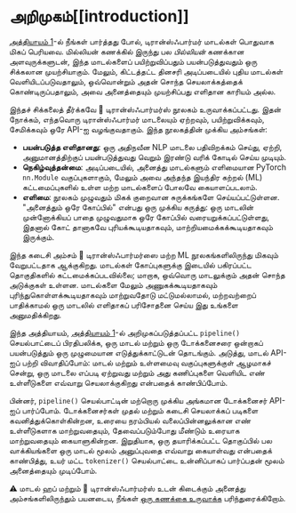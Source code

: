 # அறிமுகம்[[introduction]]

<CourseFloatingBanner
    chapter={2}
    classNames="absolute z-10 right-0 top-0"
/>

[அத்தியாயம் 1](/course/chapter1)-ல் நீங்கள் பார்த்தது போல், டிரான்ஸ்ஃபார்மர் மாடல்கள் பொதுவாக மிகப் பெரியவை. மில்லியன் கணக்கில் இருந்து பல *பில்லியன்* கணக்கான அளவுருக்களுடன், இந்த மாடல்களைப் பயிற்றுவிப்பதும் பயன்படுத்துவதும் ஒரு சிக்கலான முயற்சியாகும். மேலும், கிட்டத்தட்ட தினசரி அடிப்படையில் புதிய மாடல்கள் வெளியிடப்படுவதாலும், ஒவ்வொன்றும் அதன் சொந்த செயலாக்கத்தைக் கொண்டிருப்பதாலும், அவை அனைத்தையும் முயற்சிப்பது எளிதான காரியம் அல்ல.

இந்தச் சிக்கலைத் தீர்க்கவே 🤗 டிரான்ஸ்ஃபார்மர்ஸ் நூலகம் உருவாக்கப்பட்டது. இதன் நோக்கம், எந்தவொரு டிரான்ஸ்ஃபார்மர் மாடலையும் ஏற்றவும், பயிற்றுவிக்கவும், சேமிக்கவும் ஒரே API-ஐ வழங்குவதாகும். இந்த நூலகத்தின் முக்கிய அம்சங்கள்:

- **பயன்படுத்த எளிதானது**: ஒரு அதிநவீன NLP மாடலை பதிவிறக்கம் செய்து, ஏற்றி, அனுமானத்திற்குப் பயன்படுத்துவது வெறும் இரண்டு வரிக் கோடில் செய்ய முடியும்.
- **நெகிழ்வுத்தன்மை**: அடிப்படையில், அனைத்து மாடல்களும் எளிமையான PyTorch `nn.Module` வகுப்புகளாகும், மேலும் அவை அந்தந்த இயந்திர கற்றல் (ML) கட்டமைப்புகளில் உள்ள மற்ற மாடல்களைப் போலவே கையாளப்படலாம்.
- **எளிமை**: நூலகம் முழுவதும் மிகக் குறைவான சுருக்கங்களே செய்யப்பட்டுள்ளன. "அனைத்தும் ஒரே கோப்பில்" என்பது ஒரு முக்கிய கருத்து: ஒரு மாடலின் முன்னோக்கியப் பாதை முழுவதுமாக ஒரே கோப்பில் வரையறுக்கப்பட்டுள்ளது, இதனால் கோட் தானாகவே புரியக்கூடியதாகவும், மாற்றியமைக்கக்கூடியதாகவும் இருக்கும்.

இந்த கடைசி அம்சம் 🤗 டிரான்ஸ்ஃபார்மர்ஸை மற்ற ML நூலகங்களிலிருந்து மிகவும் வேறுபட்டதாக ஆக்குகிறது. மாடல்கள் கோப்புகளுக்கு இடையில் பகிரப்பட்ட தொகுதிகளில் கட்டமைக்கப்படவில்லை; மாறாக, ஒவ்வொரு மாடலுக்கும் அதன் சொந்த அடுக்குகள் உள்ளன. மாடல்களை மேலும் அணுகக்கூடியதாகவும் புரிந்துகொள்ளக்கூடியதாகவும் மாற்றுவதோடு மட்டுமல்லாமல், மற்றவற்றைப் பாதிக்காமல் ஒரு மாடலில் எளிதாகப் பரிசோதனை செய்ய இது உங்களை அனுமதிக்கிறது.

இந்த அத்தியாயம், [அத்தியாயம் 1](/course/chapter1)-ல் அறிமுகப்படுத்தப்பட்ட `pipeline()` செயல்பாட்டைப் பிரதிபலிக்க, ஒரு மாடல் மற்றும் ஒரு டோக்கனைசரை ஒன்றாகப் பயன்படுத்தும் ஒரு முழுமையான எடுத்துக்காட்டுடன் தொடங்கும். அடுத்து, மாடல் API-ஐப் பற்றி விவாதிப்போம்: மாடல் மற்றும் உள்ளமைவு வகுப்புகளுக்குள் ஆழமாகச் சென்று, ஒரு மாடலை எப்படி ஏற்றுவது மற்றும் அது கணிப்புகளை வெளியிட எண் உள்ளீடுகளை எவ்வாறு செயலாக்குகிறது என்பதைக் காண்பிப்போம்.

பின்னர், `pipeline()` செயல்பாட்டின் மற்றொரு முக்கிய அங்கமான டோக்கனைசர் API-ஐப் பார்ப்போம். டோக்கனைசர்கள் முதல் மற்றும் கடைசி செயலாக்கப் படிகளை கவனித்துக்கொள்கின்றன, உரையை நரம்பியல் வலைப்பின்னலுக்கான எண் உள்ளீடுகளாக மாற்றுவதையும், தேவைப்படும்போது மீண்டும் உரையாக மாற்றுவதையும் கையாளுகின்றன. இறுதியாக, ஒரு தயாரிக்கப்பட்ட தொகுப்பில் பல வாக்கியங்களை ஒரு மாடல் மூலம் அனுப்புவதை எவ்வாறு கையாள்வது என்பதைக் காண்பித்து, உயர் மட்ட `tokenizer()` செயல்பாட்டை உன்னிப்பாகப் பார்ப்பதன் மூலம் அனைத்தையும் முடிப்போம்.

<Tip>
⚠️ மாடல் ஹப் மற்றும் 🤗 டிரான்ஸ்ஃபார்மர்ஸ் உடன் கிடைக்கும் அனைத்து அம்சங்களிலிருந்தும் பயனடைய, நீங்கள் <a href="https://huggingface.co/join">ஒரு கணக்கை உருவாக்க</a> பரிந்துரைக்கிறோம்.
</Tip>